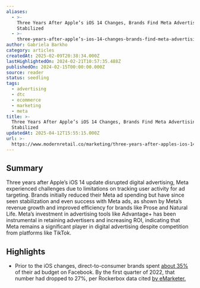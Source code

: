 ```yaml
---
aliases:
  - >-
    Three Years After Apple’s iOS 14 Changes, Brands Find Meta Advertising Has
    Stabilized
  - >-
    three-years-after-apple’s-ios-14-changes-brands-find-meta-advertising-has-stabilized
author: Gabriela Barkho
category: articles
createdAt: 2025-02-09T20:38:34.000Z
lastHighlightedOn: 2024-02-21T10:57:35.488Z
publishedOn: 2024-02-15T00:00:00.000Z
source: reader
status: seedling
tags:
  - advertising
  - dtc
  - ecommerce
  - marketing
  - meta
title: >-
  Three Years After Apple’s iOS 14 Changes, Brands Find Meta Advertising Has
  Stabilized
updatedAt: 2025-04-12T15:55:15.000Z
url: >-
  https://www.modernretail.co/marketing/three-years-after-apples-ios-14-changes-brands-find-meta-advertising-has-stabilized/?utm_campaign=modernretaildis&utm_medium=rss&utm_source=general-rss&utm_term=Retail%20Dive:%20DTC%20Weekender
---
```

## Summary

Three years after Apple’s iOS 14 update disrupted digital advertising, Meta experienced challenges due to limitations on tracking user activity for ad targeting. Brands initially reduced their Meta ad spending but have since seen stabilization and even success with Meta ads, as shown by Meta’s revenue growth and improved efficiency for brands like Prose and Natural Life. Meta’s investment in advertising tools like Advantage+ has been instrumental in retaining advertisers and increasing ROI, indicating that Meta remains a significant player in digital advertising despite competition from platforms like TikTok.

## Highlights

- Prior to the iOS changes, direct-to-consumer brands spent [about 35%](https://www.modernretail.co/technology/there-are-headwinds-happening-in-the-industry-inside-metas-post-ios14-strategy/) of their ad budget on Facebook. By the first quarter of 2022, that number had dropped to 27%, per Rockerbox data cited [by eMarketer.](https://www.insiderintelligence.com/content/d2c-brands-2022)
